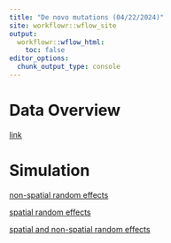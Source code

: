 ```yaml
---
title: "De novo mutations (04/22/2024)"
site: workflowr::wflow_site
output:
  workflowr::wflow_html:
    toc: false
editor_options:
  chunk_output_type: console
---
```


# Data Overview

[link](https://xsun1229.github.io/mutation_rate/denovo_data_overview.html)


# Simulation

[non-spatial random effects](https://xsun1229.github.io/mutation_rate/denovo0422_simulation_nonspatial.html)

[spatial random effects](https://xsun1229.github.io/mutation_rate/denovo0422_simulation_spatial.html)

[spatial and non-spatial random effects](https://xsun1229.github.io/mutation_rate/denovo0422_simulation_spatial_nonspatial.html)

